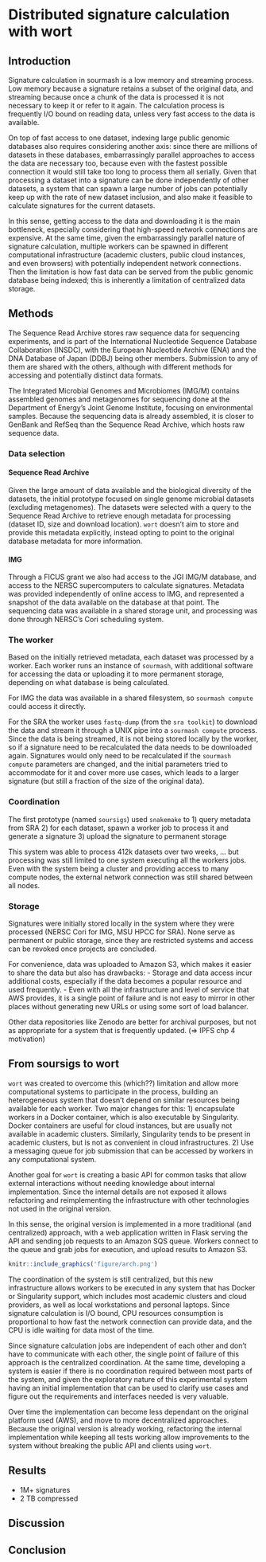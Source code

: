 # Distributed signature calculation with wort

\chaptermark {wort}

## Introduction

Signature calculation in sourmash is a low memory and streaming process.
Low memory because a signature retains a subset of the original data,
and streaming because once a chunk of the data is processed it is not necessary to keep it or refer to it again.
The calculation process is frequently I/O bound on reading data,
unless very fast access to the data is available.

<!--
CTB: here it is also important to note that sourmash signatures are typically
quite small, and so the calculation process is inherently asymmetric in
terms of communication: the input data is 1000-100000 times larger than the
output data, which is what allows wort-like solutions to work in the first place.

(Maybe throw in a comparison to folding@home, but differentiate because those require significant computation while wort requires significant data.)
-->

On top of fast access to one dataset,
indexing large public genomic databases also requires considering another axis:
since there are millions of datasets in these databases,
embarrassingly parallel approaches to access the data are necessary too,
because even with the fastest possible connection it would still take too long to process them all serially.
Given that processing a dataset into a signature can be done independently
of other datasets,
a system that can spawn a large number of jobs can potentially keep up with the rate of new dataset inclusion,
and also make it feasible to calculate signatures for the current datasets.

In this sense,
getting access to the data and downloading it is the main bottleneck,
especially considering that high-speed network connections are expensive.
At the same time,
given the embarrassingly parallel nature of signature calculation,
multiple workers can be spawned in different computational infrastructure
(academic clusters, public cloud instances, and even browsers)
with potentially independent network connections.
Then the limitation is how fast data can be served from the public genomic database being indexed; this is inherently a limitation of centralized data storage.

<!--
CTB Q: How does this change if the datasets / genomic databases are in the cloud, and so are accessible from multiple independent compute servers? This is the "scale out" approach and avoids the 1000x slower speed of WAN access. Note data egress charges / zone specificity.

Statement of what this chapter is about: soursigs and wort for exploring
(crowdsourced?) ways of calculating signatures for large public databases.
-->

## Methods

The Sequence Read Archive stores raw sequence data for sequencing experiments,
and is part of the International Nucleotide Sequence Database Collaboration (INSDC),
with the European Nucleotide Archive (ENA) and the DNA Database of Japan (DDBJ) being other members.
Submission to any of them are shared with the others,
although with different methods for accessing and potentially distinct data formats.

The Integrated Microbial Genomes and Microbiomes (IMG/M) contains assembled genomes and metagenomes for sequencing done at the Department of Energy's Joint Genome Institute,
focusing on environmental samples.
Because the sequencing data is already assembled,
it is closer to GenBank and RefSeq than the Sequence Read Archive,
which hosts raw sequence data.

<!-- ficus grant
http://ivory.idyll.org/blog/2017-ficus-nersc-jgi-sourmash.html
-->

### Data selection

#### Sequence Read Archive

Given the large amount of data available and the biological diversity of the datasets,
the initial prototype focused on single genome microbial datasets (excluding metagenomes).
The datasets were selected with a query to the Sequence Read Archive to retrieve enough metadata for processing (dataset ID, size and download location).
`wort` doesn't aim to store and provide this metadata explicitly,
instead opting to point to the original database metadata for more information.

#### IMG

Through a FICUS grant we also had access to the JGI IMG/M database,
and access to the NERSC supercomputers to calculate signatures.
<!-- size of IMG at that time
 - 65k genomes
 -->
Metadata was provided independently of online access to IMG,
and represented a snapshot of the data available on the database at that point. <!-- TODO: put date here? -->
The sequencing data was available in a shared storage unit,
and processing was done through NERSC's Cori scheduling system.

<!-- Link IMG snakemake repo
-->

### The worker

Based on the initially retrieved metadata,
each dataset was processed by a worker.
Each worker runs an instance of `sourmash`,
with additional software for accessing the data or uploading it to more permanent storage,
depending on what database is being calculated.

For IMG the data was available in a shared filesystem,
so `sourmash compute` could access it directly.

For the SRA the worker uses `fastq-dump` (from the `sra toolkit`) to download the data and stream it through a UNIX pipe into a `sourmash compute` process.
Since the data is being streamed,
it is not being stored locally by the worker,
so if a signature need to be recalculated the data needs to be downloaded again.
Signatures would only need to be recalculated if the `sourmash compute` parameters are changed,
and the initial parameters tried to accommodate for it and cover more use cases,
which leads to a larger signature (but still a fraction of the size of the original data).

### Coordination

The first prototype (named `soursigs`) used `snakemake` to
1) query metadata from SRA
2) for each dataset, spawn a worker job to process it and generate a signature
3) upload the signature to permanent storage
<!-- Link soursigs repo for initial prototype
https://github.com/dib-lab/soursigs/
-->

This system was able to process 412k datasets over two weeks,
...
<!-- link to soursigs posts?
https://blog.luizirber.org/2016/12/28/soursigs-arch-1/
http://ivory.idyll.org/blog/2017-sourmash-sra-microbial-wgs.html
 -->
but processing was still limited to one system executing all the workers jobs.
Even with the system being a cluster and providing access to many compute nodes,
the external network connection was still shared between all nodes.

<!--
Note: this initial prototype only read a small part of the stream. This was because our scientific goal was to identify novel data sets, and we could take advantage of the random nature of shotgun sequencing to yada yada. Ref syrah, scaled.
-->

### Storage

Signatures were initially stored locally in the system where they were processed
(NERSC Cori for IMG, MSU HPCC for SRA).
None serve as permanent or public storage,
since they are restricted systems and access can be revoked once projects are concluded.

For convenience,
data was uploaded to Amazon S3,
which makes it easier to share the data but also has drawbacks:
	- Storage and data access incur additional costs,
		especially if the data becomes a popular resource and used frequently.
	- Even with all the infrastructure and level of service that AWS provides,
		it is a single point of failure and is not easy to mirror in other places without generating new URLs
		or using some sort of load balancer.

Other data repositories like Zenodo are better for archival purposes,
but not as appropriate for a system that is frequently updated. (=> IPFS chp 4 motivation)

<!-- data was also uploaded to IPFS, but maybe keep it to discuss in depth in the next section? -->

## From soursigs to wort

<!-- how and why did soursigs evolve into wort? -->
<!-- mirror structure from previous section, showing how things changed? -->

<!--
CTBQ: which limitation is being overcome? It's ok to repeat and be specific.
-->
`wort` was created to overcome this (which??) limitation and allow more computational systems to participate in the process,
building an heterogeneous system that doesn't depend on similar resources being available for each worker.
Two major changes for this:
	1) encapsulate workers in a Docker container, which is also executable by Singularity.
		 Docker containers are useful for cloud instances,
		 but are usually not available in academic clusters.
		 Similarly, Singularity tends to be present in academic clusters,
		 but is not as convenient in cloud infrastructures.
		 <!-- encapsulation is also easier to do because all dependencies are available on conda channels,
		 especially bioconda and conda-forge -->
	2) Use a messaging queue for job submission that can be accessed by workers in any computational system. <!-- (here note this is still centralized) -->

Another goal for `wort` is creating a basic API for common tasks that allow external interactions without needing knowledge about internal implementation.
Since the internal details are not exposed it allows refactoring and reimplementing the infrastructure with other technologies not used in the original version.

In this sense,
the original version is implemented in a more traditional (and centralized) approach,
with a web application written in Flask serving the API and sending job requests to an Amazon SQS queue.
Workers connect to the queue and grab jobs for execution,
and upload results to Amazon S3.

```r
knitr::include_graphics('figure/arch.png')
```

<!-- drop the "a little centralization goes a long way" paper here -->
The coordination of the system is still centralized,
but this new infrastructure allows workers to be executed in any system that has Docker or Singularity support,
which includes most academic clusters and cloud providers,
as well as local workstations and personal laptops.
Since signature calculation is I/O bound,
CPU resources consumption is proportional to how fast the network connection can provide data,
and the CPU is idle waiting for data most of the time.

<!--
(Use "asymmetric" for the way data behaves: lots goes in, little goes out, compute is not actually that significant)
-->

Since signature calculation jobs are independent of each other and don't have to communicate with each other,
the single point of failure of this approach is the centralized coordination.
At the same time,
developing a system is easier if there is no coordination required between most parts of the system,
and given the exploratory nature of this experimental system having an initial implementation that can be used to clarify use cases and figure out the requirements and interfaces needed is very valuable.

Over time the implementation can become less dependant on the original platform used (AWS),
and move to more decentralized approaches.
<!-- It's easier to test and refactor than coming up with the perfect design upfront -->
Because the original version is already working,
refactoring the internal implementation while keeping all tests working allow improvements to the system without breaking the public API and clients using `wort`.


## Results

- 1M+ signatures
- 2 TB compressed

## Discussion

<!--
We set out to solve a problem...

We designed a system to take advantage of custom features of the task:
asymmetric, etc.

This system was centralized in the following way, but otherwise relied on independent workers.

The system worked pretty well within its limitations. Processed XX YY ZZ etc etc.

Challenges of centralization. Challenges of single database to
access. Are there better solutions that rely on the central people to
do things differently, e.g. allow docker containers running on their
hardware? (Kind of what the cloud allows, sure. But you can make the
point that no, not really, you're always limited by the centralized
nature of the design.) So in chp4 we explore a different more
decentralized approach.

CTB: Attacks on this system by bad faith workers? Access restrictions on queue.

Maybe reference "linda tuple space" in the paper somewhere?

CTBQ: What points do you want to make here?
-->

## Conclusion

<!--
Distributed workers can be an efficient and effective solution but only insofar as the centralized database can scale to hand data to them fast enough.

TODO:
* pull text down from above into discussion as you think it makes sense
* smoothen out additional text from CTB discussion, with extra points
* move on to chp5
-->
